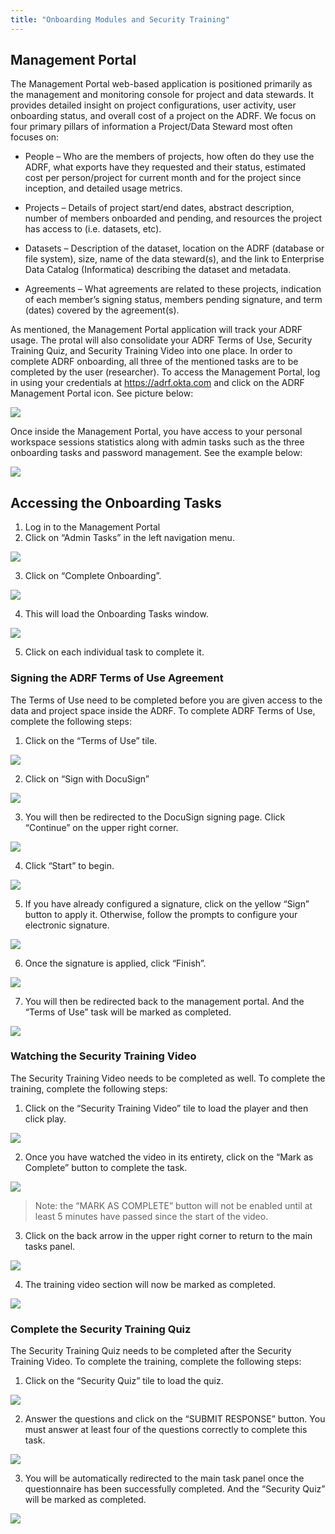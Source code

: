 ```yaml
---
title: "Onboarding Modules and Security Training"
---
```


## **Management Portal**

The Management Portal web-based application is positioned primarily as the management and monitoring console for project and data stewards. It provides detailed insight on project configurations, user activity, user onboarding status, and overall cost of a project on the ADRF. We focus on four primary pillars of information a Project/Data Steward most often focuses on:

-   People -- Who are the members of projects, how often do they use the ADRF, what exports have they requested and their status, estimated cost per person/project for current month and for the project since inception, and detailed usage metrics.

-   Projects -- Details of project start/end dates, abstract description, number of members onboarded and pending, and resources the project has access to (i.e. datasets, etc).

-   Datasets -- Description of the dataset, location on the ADRF (database or file system), size, name of the data steward(s), and the link to Enterprise Data Catalog (Informatica) describing the dataset and metadata.

-   Agreements -- What agreements are related to these projects, indication of each member's signing status, members pending signature, and term (dates) covered by the agreement(s).

As mentioned, the Management Portal application will track your ADRF usage. The protal will also consolidate your ADRF Terms of Use, Security Training Quiz, and Security Training Video into one place. In order to complete ADRF onboarding, all three of the mentioned tasks are to be completed by the user (researcher). To access the Management Portal, log in using your credentials at [https://adrf.okta.com](https://adrf.okta.com/ "https://adrf.okta.com") and click on the ADRF Management Portal icon. See picture below:

![](images/mp_icon.png){fig-alt="Data stewardship app within workspace" fig-align="center"}

Once inside the Management Portal, you have access to your personal workspace sessions statistics along with admin tasks such as the three onboarding tasks and password management. See the example below:

![](images/mp_home.png){fig-alt="Personal session statistics"}

## Accessing the Onboarding Tasks

1.  Log in to the Management Portal
2.  Click on "Admin Tasks" in the left navigation menu.

![](images/admin_tasks.png){fig-alt="ADRF Management Portal"}

3.  Click on "Complete Onboarding".

![](images/complete_ob.png){fig-alt="Complete Onboarding"}

4.  This will load the Onboarding Tasks window.

![](images/ob_tasks_window.png){fig-alt="Onboarding Tasks Window"}

5.  Click on each individual task to complete it.

### **Signing the ADRF Terms of Use Agreement**

The Terms of Use need to be completed before you are given access to the data and project space inside the ADRF. To complete ADRF Terms of Use, complete the following steps:

1.  Click on the "Terms of Use" tile.

![](images/terms_of_use_tile.png){fig-alt="Terms of Use Tile"}

2.  Click on "Sign with DocuSign"

![](images/sign_docuSign.png){fig-alt="Sign with DocuSign"}

3.  You will then be redirected to the DocuSign signing page. Click "Continue" on the upper right corner.

![](images/docusign_continue.png){fig-alt="Continue with DocuSign"}

4.  Click "Start" to begin.

![](images/start.png){fig-alt="DocuSign Start"}

5. If you have already configured a signature, click on the yellow "Sign" button to apply it. Otherwise, follow the prompts to configure your electronic signature.

![](images/sign.png){fig-alt="DocuSign Sign"}

6.  Once the signature is applied, click "Finish".

![](images/finish.png){fig-alt="DocuSign Finish"}

7.  You will then be redirected back to the management portal. And the "Terms of Use" task will be marked as completed.

![](images/tou_completed.png){fig-alt="Terms of Use Completed"}

### **Watching the Security Training Video**

The Security Training Video needs to be completed as well. To complete the training, complete the following steps:

1.  Click on the "Security Training Video" tile to load the player and then click play.

![](images/security_training_video.png){fig-alt="Security Training Video Tile"}

2.  Once you have watched the video in its entirety, click on the "Mark as Complete" button to complete the task.

![](images/stv_complete.png){fig-alt="Security Training Video Complete"}

> Note: the "MARK AS COMPLETE" button will not be enabled until at least 5 minutes have passed since the start of the video.

3. Click on the back arrow in the upper right corner to return to the main tasks panel.

![](images/back_arrow.png){fig-alt="Security Training Video Back Arrow"}

4. The training video section will now be marked as completed.

![](images/st_complete.png){fig-alt="Security Training Video Completed"}


### **Complete the Security Training Quiz**

The Security Training Quiz needs to be completed after the Security Training Video. To complete the training, complete the following steps:

1. Click on the “Security Quiz” tile to load the quiz.

![](images/st_quiz_tile.png){fig-alt="Security Training Quiz Tile"}

2. Answer the questions and click on the "SUBMIT RESPONSE" button. You must answer at least four of the questions correctly to complete this task.

![](images/submit_response.png){fig-alt="Security Training Quiz Submit Response"}

3. You will be automatically redirected to the main task panel once the questionnaire has been successfully completed. And the "Security Quiz" will be marked as completed.

![](images/security_quiz_complete.png){fig-alt="Security Training Quiz Complete"}
